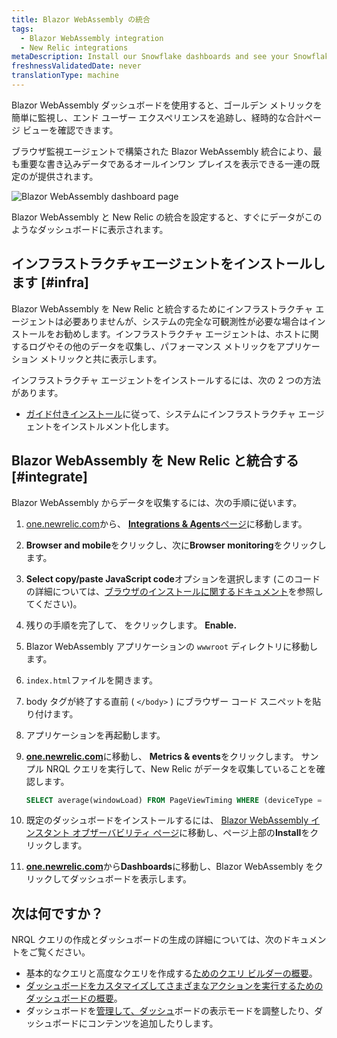 ```yaml
---
title: Blazor WebAssembly の統合
tags:
  - Blazor WebAssembly integration
  - New Relic integrations
metaDescription: Install our Snowflake dashboards and see your Snowflake data in New Relic.
freshnessValidatedDate: never
translationType: machine
---
```



Blazor WebAssembly ダッシュボードを使用すると、ゴールデン メトリックを簡単に監視し、エンド ユーザー エクスペリエンスを追跡し、経時的な合計ページ ビューを確認できます。

ブラウザ監視エージェントで構築された Blazor WebAssembly 統合により、最も重要な書き込みデータであるオールインワン プレイスを表示できる一連の既定の<InlinePopover type="dashboards"/>が提供されます。

<img
  title="Blazor WebAssembly dashboard"
  alt="Blazor WebAssembly dashboard page"
  src={infrastructureBlazorWebAssemblyDashboard}
/>

<figcaption>
  Blazor WebAssembly と New Relic の統合を設定すると、すぐにデータがこのようなダッシュボードに表示されます。
</figcaption>

## インフラストラクチャエージェントをインストールします [#infra]

Blazor WebAssembly を New Relic と統合するためにインフラストラクチャ エージェントは必要ありませんが、システムの完全な可観測性が必要な場合はインストールをお勧めします。インフラストラクチャ エージェントは、ホストに関するログやその他のデータを収集し、パフォーマンス メトリックをアプリケーション メトリックと共に表示します。

インフラストラクチャ エージェントをインストールするには、次の 2 つの方法があります。

* [ガイド付きインストール](https://one.newrelic.com/launcher/catalog-pack-details.launcher/?pane=eyJuZXJkbGV0SWQiOiJucjEtY29yZS5saXN0aW5nIn0=&cards%5B0%5D=eyJuZXJkbGV0SWQiOiJucjEtaW5zdGFsbC1uZXdyZWxpYy5ucjEtaW5zdGFsbC1uZXdyZWxpYyJ9)に従って、システムにインフラストラクチャ エージェントをインストルメント化します。

## Blazor WebAssembly を New Relic と統合する [#integrate]

Blazor WebAssembly からデータを収集するには、次の手順に従います。

1. [one.newrelic.com](https://one.newrelic.com)から、 [<DNT>**Integrations & Agents**</DNT>ページ](https://one.newrelic.com/marketplace)に移動します。

2. <DNT>**Browser and mobile**</DNT>をクリックし、次に<DNT>**Browser monitoring**</DNT>をクリックします。

3. <DNT>**Select copy/paste JavaScript code**</DNT>オプションを選択します (このコードの詳細については、[ブラウザのインストールに関するドキュメント](/docs/browser/browser-monitoring/installation/install-browser-monitoring-agent)を参照してください)。

4. 残りの手順を完了して、 をクリックします。 <DNT>**Enable.**</DNT>

5. Blazor WebAssembly アプリケーションの `wwwroot` ディレクトリに移動します。

6. `index.html`ファイルを開きます。

7. body タグが終了する直前 ( `</body>` ) にブラウザー コード スニペットを貼り付けます。

8. アプリケーションを再起動します。

9. <DNT>**[one.newrelic.com](https://one.newrelic.com/all-capabilities)**</DNT>に移動し、 <DNT>**Metrics & events**</DNT>をクリックします。 サンプル NRQL クエリを実行して、New Relic がデータを収集していることを確認します。

   ```sql
   SELECT average(windowLoad) FROM PageViewTiming WHERE (deviceType = 'Desktop') FACET `userAgentName` SINCE 604800 seconds AGO TIMESERIES
   ```

10. 既定のダッシュボードをインストールするには、 [Blazor WebAssembly インスタント オブザーバビリティ ページ](https://newrelic.com/instant-observability/blazor-web-assembly)に移動し、ページ上部の<DNT>**Install**</DNT>をクリックします。

11. <DNT>**[one.newrelic.com](https://one.newrelic.com/all-capabilities)**</DNT>から<DNT>**Dashboards**</DNT>に移動し、Blazor WebAssembly をクリックしてダッシュボードを表示します。

## 次は何ですか？

NRQL クエリの作成とダッシュボードの生成の詳細については、次のドキュメントをご覧ください。

* 基本的なクエリと高度なクエリを作成する[ためのクエリ ビルダーの概要](/docs/query-your-data/explore-query-data/query-builder/introduction-query-builder)。
* [ダッシュボードをカスタマイズしてさまざまなアクションを実行するためのダッシュボードの概要](/docs/query-your-data/explore-query-data/dashboards/introduction-dashboards)。
* ダッシュボードを[管理して、ダッシュ](/docs/query-your-data/explore-query-data/dashboards/manage-your-dashboard)ボードの表示モードを調整したり、ダッシュボードにコンテンツを追加したりします。